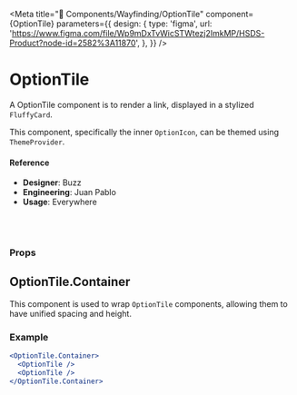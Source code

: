 
<Meta
  title="🧬 Components/Wayfinding/OptionTile"
  component={OptionTile}
  parameters={{
    design: {
      type: 'figma',
      url:
        'https://www.figma.com/file/Wp9mDxTvWicSTWtezj2ImkMP/HSDS-Product?node-id=2582%3A11870',
    },
  }}
/>

# OptionTile

A OptionTile component is to render a link, displayed in a stylized `FluffyCard`.

This component, specifically the inner `OptionIcon`, can be themed using `ThemeProvider`.

<Preview>
  <Story name="default">
    <OptionTile
      href="#"
      icon="chat"
      title="Talk to us"
      subtitle="Talk with a friendly member of our support team"
    />
  </Story>
</Preview>

#### Reference

- **Designer**: Buzz
- **Engineering**: Juan Pablo
- **Usage**: Everywhere

<br />
<br />

### Props

<Props of={OptionTile} />

## OptionTile.Container

This component is used to wrap `OptionTile` components, allowing them to have unified spacing and height.

### Example

```jsx
<OptionTile.Container>
  <OptionTile />
  <OptionTile />
</OptionTile.Container>
```
